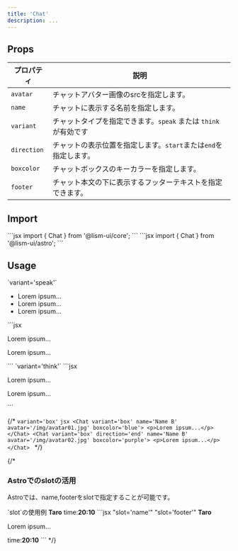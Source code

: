 ```yaml
---
title: 'Chat'
description: ...
---
```



## Props

| プロパティ | 説明 |
|---|---|
| `avatar` | チャットアバター画像のsrcを指定します。 |
| `name` | チャットに表示する名前を指定します。 |
| `variant` | チャットタイプを指定できます。`speak` または `think` が有効です|
| `direction` | チャットの表示位置を指定します。`start`または`end`を指定します。 |
| `boxcolor` | チャットボックスのキーカラーを指定します。|
| `footer` | チャット本文の下に表示するフッターテキストを指定できます。 |


## Import

<Preview>
	<PreviewCode slot='tab' label='React'>
```jsx
import { Chat } from '@lism-ui/core';
```
	</PreviewCode>
	<PreviewCode slot='tab' label='Astro'>
```jsx
import { Chat } from '@lism-ui/astro';
```
	</PreviewCode>
</Preview>


## Usage


<Preview>
	<PreviewTitle>`variant='speak'`</PreviewTitle>
	<PreviewArea resize p={20} _dir='rtl'>
		<Chat name='Taro' avatar='/img/avatar01.jpg' boxcolor='green' footer='Footer text...' isFlow='s'>
			<DammyText length='codes' />
			<DammyText length='s' />
		</Chat>
		<Chat direction='end' name='Hanako' avatar='/img/avatar02.jpg' boxcolor='red' footer='Footer text...'>
			<DammyText length='codes' />
		</Chat>
		<Chat avatar='/img/avatar03.jpg' boxcolor='blue'>
			<DammyText length='xs' />
		</Chat>
		<Chat avatar='/img/avatar03.jpg' boxcolor='blue'>
			<ul>
				<li>Lorem ipsum...</li>
				<li>Lorem ipsum...</li>
				<li>Lorem ipsum...</li>
			</ul>
		</Chat>
	</PreviewArea>
	<PreviewCode>
		```jsx
		<Chat name='Taro' avatar='/img/avatar01.jpg' boxcolor='green' footer='Footer text...'>
			<p>Lorem ipsum...</p>
		</Chat>
		<Chat direction='end' name='Hanako' avatar='/img/avatar02.jpg' boxcolor='red' footer='Footer text...'>
			<p>Lorem ipsum...</p>
		</Chat>
		```
	</PreviewCode>
</Preview>


<Preview>
	<PreviewTitle>`variant='think'`</PreviewTitle>
	<PreviewArea resize p={20} _dir='rtl'>
		<Chat variant='think' name='Name B' avatar='/img/avatar01.jpg' boxcolor='blue'>
			<DammyText length='codes' />
		</Chat>
		<Chat variant='think' direction='end' name='Name B' avatar='/img/avatar02.jpg' boxcolor='purple'>
			<DammyText length='codes' />
		</Chat>
		<Chat variant='think' avatar='/img/avatar03.jpg' boxcolor='blue'>
			<DammyText length='xs' />
		</Chat>
	</PreviewArea>
	<PreviewCode>
		```jsx
		<Chat variant='think' name='Name B' avatar='/img/avatar01.jpg' boxcolor='blue'>
			<p>Lorem ipsum...</p>
		</Chat>
		<Chat variant='think' direction='end' name='Name B' avatar='/img/avatar02.jpg' boxcolor='purple'>
			<p>Lorem ipsum...</p>
		</Chat>
		```
	</PreviewCode>
</Preview>

{/* <Preview>
	<PreviewTitle>`variant='box'`</PreviewTitle>
	<PreviewArea resize p={20} _dir='rtl'>
		<Chat variant='box' name='Name B' avatar='/img/avatar01.jpg' boxcolor='blue'>
			<DammyText length='codes' />
		</Chat>
		<Chat variant='box' direction='end' name='Name B' avatar='/img/avatar02.jpg' boxcolor='purple'>
			<DammyText length='codes' />
		</Chat>
		<Chat variant='box' avatar='/img/avatar03.jpg' boxcolor='blue'>
			<DammyText length='xs' />
		</Chat>
	</PreviewArea>
	<PreviewCode>
		```jsx
		<Chat variant='box' name='Name B' avatar='/img/avatar01.jpg' boxcolor='blue'>
			<p>Lorem ipsum...</p>
		</Chat>
		<Chat variant='box' direction='end' name='Name B' avatar='/img/avatar02.jpg' boxcolor='purple'>
			<p>Lorem ipsum...</p>
		</Chat>
		```
	</PreviewCode>
</Preview> */}

{/* 
### Astroでのslotの活用

Astroでは、name,footerをslotで指定することが可能です。

<Preview>
	<PreviewTitle>`slot`の使用例</PreviewTitle>
	<PreviewArea resize p={20}>
		<Chat name='Name A' avatar='/img/avatar01.jpg' boxcolor='green'>
			<b slot='name'>Taro</b>
			<DammyText length='codes' />
			<Fragment slot='footer'>time:<b>20:10</b></Fragment>
		</Chat>
	</PreviewArea>
	<PreviewCode>
		```jsx "slot='name'" "slot='footer'"
		<Chat name='Name A' avatar='/img/avatar01.jpg' boxcolor='green'>
			<b slot='name'>Taro</b>
			<p>Lorem ipsum...</p>
			<Fragment slot='footer'>time:<b>20:10</b></Fragment>
		</Chat>
		```
	</PreviewCode>
</Preview>
 */}
